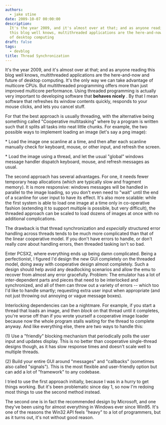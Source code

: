 ```yaml
---
authors:
  - jake stine
date: 2009-10-07 00:00:00
description:
  It's the year 2009, and it's almost over at that; and as anyone reading
  this blog well knows, multithreaded applications are the here-and-now and future
  of desktop computing
draft: false
tags:
  - devblog
title: Thread Synchronization
---
```


It's the year 2009, and it's almost over at that; and as anyone reading
this blog well knows, multithreaded applications are the here-and-now
and future of desktop computing. It's the only way we can take advantage
of multicore CPUs. But multithreaded programming offers more than just
improved multicore performance. Using threaded programming is actually
very important to developing software that **behaves nicely** . By that
I mean software that refreshes its window contents quickly, responds to
your mouse clicks, and lets you cancel stuff.

<!-- truncate -->

For that the best approach is usually threading, with the alternative
being something called "Cooperative multitasking" where by a program is
written such that it splits all tasks into neat little chunks. For
example, the two possible ways to implement loading an image (let's say
a png image):

\* Load the image one scanline at a time, and then after each scanline
manually check for keyboard, mouse, or other input, and refresh the
screen.

\* Load the image using a thread, and let the usual "global" windows
message handler dispatch keyboard, mouse, and refresh messages as
usual.

The second approach has several advantages. For one, it needs fewer
temporary heap allocations (which are typically slow and fragment
memory). It is more responsive: windows messages will be handled in
parallel to the image loading, so you don't even need to "wait" until
the end of a scanline for user input to have its effect. It's also more
scalable: while the first system is able to load one image at a time
only in co-operative fashion (extending it to support multiple is
possible, but very difficult), the threaded approach can be scaled to
load dozens of images at once with no additional complications.

The drawback is that thread synchronization and _especially_ structured
error handling across threads tends to be much more complicated than
that of the linear cooperative model. If you don't have errors to
handle, or don't really _care_ about handling errors, then threaded
tasking isn't so bad.

Enter PCSX2, where everything ends up being damn complicated. Being a
perfectionist, I figured I'd design the new GUI completely on the
threaded model, doing away with cooperative design almost completely.
Such a design should help avoid any deadlocking scenarios and allow the
emu to recover from almost any error gracefully. Problem: The emulator
has a lot of inter-dependent parts and pieces that need to be
interlocked and synchronized, and all of them can throw out a variety of
errors -- which too I'd like to handle smartly; requesting extra user
input when appropriate (and not just throwing out annoying or vague
message boxes).

Interlocking dependencies can be a nightmare. For example, if you start
a thread that loads an image, and then _block_ on that thread until it
completes, you're worse off than if you wrote yourself a cooperative
image loader because now the whole program stalls waiting for the thread
to complete anyway. And like everything else, there are two ways to
handle this:

(1) Use a "friendly" blocking mechanism that periodically polls the user
input and updates display. This is no better than cooperative
single-thread designs though, as it has slow response times and doesn't
scale well to multiple threads.

(2) Build your entire GUI around "messages" and "callbacks" (sometimes
also called "signals"). This is the most flexible and user-friendly
option but can add a lot of "framework" to any codebase.

I tried to use the first approach initially, because I was in a hurry to
get things working. But it's been problematic since day 1, so now I'm
redoing most things to use the second method instead.

The second one is in fact the recommended design by Microsoft, and one
they've been using for almost everything in Windows ever since Win95.
It's one of the reasons the Win32 API feels "heavy" to a lot of
programmers, but as it turns out, it's not without good reason.
